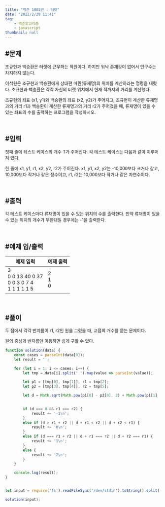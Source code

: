 ```yaml
---
title: "백준 1002번 : 터렛"
date: "2022/2/28 11:41"
tag:
    - 백준알고리즘
    - javascript
thumbnail: null
---
```


## #문제

조규현과 백승환은 터렛에 근무하는 직원이다. 하지만 워낙 존재감이 없어서 인구수는 차지하지 않는다. 

이석원은 조규현과 백승환에게 상대편 마린(류재명)의 위치를 계산하라는 명령을 내렸다. 조규현과 백승환은 각각 자신의 터렛 위치에서 현재 적까지의 거리를 계산했다.

조규현의 좌표 (x1, y1)와 백승환의 좌표 (x2, y2)가 주어지고, 조규현이 계산한 류재명과의 거리 r1과 백승환이 계산한 류재명과의 거리 r2가 주어졌을 때, 류재명이 있을 수 있는 좌표의 수를 출력하는 프로그램을 작성하시오.

<br/>

## #입력

첫째 줄에 테스트 케이스의 개수 T가 주어진다. 각 테스트 케이스는 다음과 같이 이루어져 있다.

한 줄에 x1, y1, r1, x2, y2, r2가 주어진다. x1, y1, x2, y2는 -10,000보다 크거나 같고, 10,000보다 작거나 같은 정수이고, r1, r2는 10,000보다 작거나 같은 자연수이다.

<br/>

## #출력

각 테스트 케이스마다 류재명이 있을 수 있는 위치의 수를 출력한다. 만약 류재명이 있을 수 있는 위치의 개수가 무한대일 경우에는 -1을 출력한다.

<br/>

## #예제 입/출력

| 예제 입력 | 예제 출력 |
| ----- | ----- |
| 3<br/>0 0 13 40 0 37<br/>0 0 3 0 7 4<br/>1 1 1 1 1 5 | 2<br/>1<br/>0 |

<br/>

## #풀이

두 점에서 각각 반지름이 r1, r2인 원을 그렸을 때, 교점의 개수를 묻는 문제이다.

원의 중심과 반지름만 이용하면 쉽게 구할 수 있다.

```javascript
function solution(data) {
    const cases = parseInt(data[0]);
    let result = '';

    for (let i = 1; i <= cases; i++) {
        let tmp = data[i].split(' ').map(value => parseInt(value));

        let p1 = [tmp[0], tmp[1]], r1 = tmp[2];
        let p2 = [tmp[3], tmp[4]], r2 = tmp[5];

        let d = Math.sqrt(Math.pow(p1[0] - p2[0], 2) + Math.pow(p1[1] - p2[1], 2));

        
        if (d === 0 && r1 === r2) {
            result += '-1\n';
        }
        else if (d > r1 + r2 || d + r1 < r2 || d + r2 < r1) {
            result += '0\n';
        }
        else if (d === r1 + r2 || d + r1 === r2 || d + r2 === r1) {
            result += '1\n';
        }
        else {
            result += '2\n';
        }
    }

    console.log(result);
}


let input = require('fs').readFileSync('/dev/stdin').toString().split('\n');

solution(input);
```
